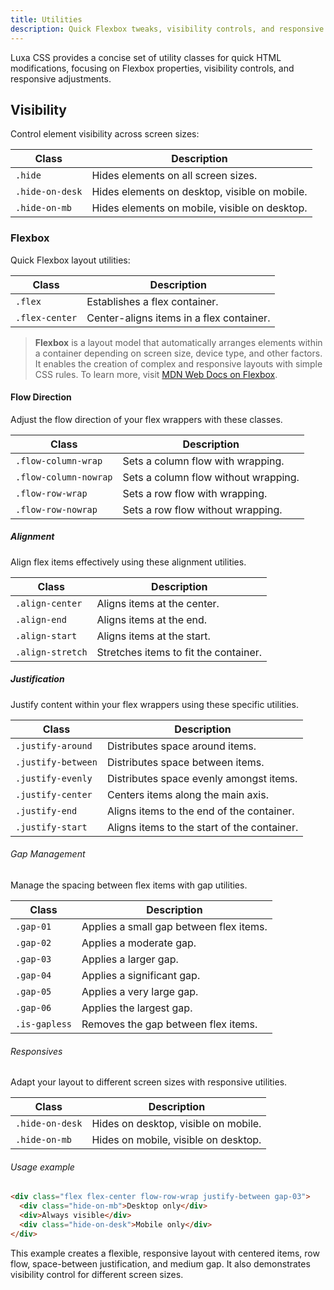```yaml
---
title: Utilities
description: Quick Flexbox tweaks, visibility controls, and responsive adjustments.
---
```


Luxa CSS provides a concise set of utility classes for quick HTML modifications, focusing on Flexbox properties, visibility controls, and responsive adjustments.

## Visibility

Control element visibility across screen sizes:

| Class           | Description                                   |
| --------------- | --------------------------------------------- |
| `.hide`         | Hides elements on all screen sizes.           |
| `.hide-on-desk` | Hides elements on desktop, visible on mobile. |
| `.hide-on-mb`   | Hides elements on mobile, visible on desktop. |

### Flexbox

Quick Flexbox layout utilities:

| Class          | Description                              |
| -------------- | ---------------------------------------- |
| `.flex`        | Establishes a flex container.            |
| `.flex-center` | Center-aligns items in a flex container. |

> **Flexbox** is a layout model that automatically arranges elements within a container depending on screen size, device type, and other factors. It enables the creation of complex and responsive layouts with simple CSS rules. To learn more, visit [MDN Web Docs on Flexbox](https://developer.mozilla.org/en-US/docs/Web/CSS/CSS_Flexible_Box_Layout/Basic_Concepts_of_Flexbox/?ref=luxacss.com).

#### Flow Direction

Adjust the flow direction of your flex wrappers with these classes.

| Class                 | Description                          |
| --------------------- | ------------------------------------ |
| `.flow-column-wrap`   | Sets a column flow with wrapping.    |
| `.flow-column-nowrap` | Sets a column flow without wrapping. |
| `.flow-row-wrap`      | Sets a row flow with wrapping.       |
| `.flow-row-nowrap`    | Sets a row flow without wrapping.    |

##### Alignment

Align flex items effectively using these alignment utilities.

| Class            | Description                           |
| ---------------- | ------------------------------------- |
| `.align-center`  | Aligns items at the center.           |
| `.align-end`     | Aligns items at the end.              |
| `.align-start`   | Aligns items at the start.            |
| `.align-stretch` | Stretches items to fit the container. |

##### Justification

Justify content within your flex wrappers using these specific utilities.

| Class              | Description                                 |
| ------------------ | ------------------------------------------- |
| `.justify-around`  | Distributes space around items.             |
| `.justify-between` | Distributes space between items.            |
| `.justify-evenly`  | Distributes space evenly amongst items.     |
| `.justify-center`  | Centers items along the main axis.          |
| `.justify-end`     | Aligns items to the end of the container.   |
| `.justify-start`   | Aligns items to the start of the container. |

###### Gap Management

Manage the spacing between flex items with gap utilities.

| Class         | Description                             |
| ------------- | --------------------------------------- |
| `.gap-01`     | Applies a small gap between flex items. |
| `.gap-02`     | Applies a moderate gap.                 |
| `.gap-03`     | Applies a larger gap.                   |
| `.gap-04`     | Applies a significant gap.              |
| `.gap-05`     | Applies a very large gap.               |
| `.gap-06`     | Applies the largest gap.                |
| `.is-gapless` | Removes the gap between flex items.     |

###### Responsives

Adapt your layout to different screen sizes with responsive utilities.

| Class           | Description                          |
| --------------- | ------------------------------------ |
| `.hide-on-desk` | Hides on desktop, visible on mobile. |
| `.hide-on-mb`   | Hides on mobile, visible on desktop. |

###### Usage example

```html
<div class="flex flex-center flow-row-wrap justify-between gap-03">
  <div class="hide-on-mb">Desktop only</div>
  <div>Always visible</div>
  <div class="hide-on-desk">Mobile only</div>
</div>
```

This example creates a flexible, responsive layout with centered items, row flow, space-between justification, and medium gap. It also demonstrates visibility control for different screen sizes.
